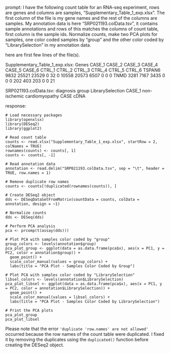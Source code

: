 prompt:
I have the following count table for an RNA-seq experiment, rows are genes and columns are samples, "Supplementary_Table_1_exp.xlsx". The first column of the file is my gene names and the rest of the columns are samples. My annotation data is here  "SRP021193.colData.tsv", it contains sample annotations and rows of this matches the columns of count table, first column is the sample ids. Normalize counts, make two PCA plots for samples, one color coded samples by "group" and the other color coded by "LibrarySelection" in my annotation data.

here are first few lines of the file(s).

Supplementary_Table_1_exp.xlsx:
Genes	CASE_1	CASE_2	CASE_3	CASE_4	CASE_5	CASE_6	CTRL_1	CTRL_2	CTRL_3	CTRL_4	CTRL_5	CTRL_6
TSPAN6	9832	25521	23529	0	32	0	10558	20573	6507	0	0	 0
TNMD	3281	 7167	 3435	0	 0	0	  202	  403	 203	0	0	21


SRP021193.colData.tsv:
diagnosis	group	LibrarySelection
CASE_1	non-ischemic cardiomyopathy	CASE	cDNA


response:
```
# Load necessary packages
library(openxlsx)
library(DESeq2)
library(ggplot2)

# Read count table
counts <- read.xlsx("Supplementary_Table_1_exp.xlsx", startRow = 2, colNames = TRUE)
rownames(counts) <- counts[, 1]
counts <- counts[, -1]

# Read annotation data
annotation <- read.delim("SRP021193.colData.tsv", sep = "\t", header = TRUE, row.names = 1)

# Remove duplicate row names
counts <- counts[!duplicated(rownames(counts)), ]

# Create DESeq2 object
dds <- DESeqDataSetFromMatrix(countData = counts, colData = annotation, design = ~1)

# Normalize counts
dds <- DESeq(dds)

# Perform PCA analysis
pca <- prcomp(t(assay(dds)))

# Plot PCA with samples color coded by "group"
group_colors <- levels(annotation$group)
pca_plot_group <- ggplot(data = as.data.frame(pca$x), aes(x = PC1, y = PC2, color = annotation$group)) +
  geom_point() +
  scale_color_manual(values = group_colors) +
  labs(title = "PCA Plot - Samples Color Coded by Group")

# Plot PCA with samples color coded by "LibrarySelection"
libsel_colors <- levels(annotation$LibrarySelection)
pca_plot_libsel <- ggplot(data = as.data.frame(pca$x), aes(x = PC1, y = PC2, color = annotation$LibrarySelection)) +
  geom_point() +
  scale_color_manual(values = libsel_colors) +
  labs(title = "PCA Plot - Samples Color Coded by LibrarySelection")

# Print the PCA plots
pca_plot_group
pca_plot_libsel
```

Please note that the error `'duplicate 'row.names' are not allowed'` occurred because the row names of the count table were duplicated. I fixed it by removing the duplicates using the `duplicated()` function before creating the DESeq2 object.
